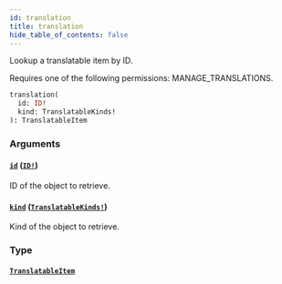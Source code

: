 ```yaml
---
id: translation
title: translation
hide_table_of_contents: false
---
```


Lookup a translatable item by ID.

Requires one of the following permissions: MANAGE_TRANSLATIONS.

```graphql
translation(
  id: ID!
  kind: TranslatableKinds!
): TranslatableItem
```

### Arguments

#### [`id`](#) ([`ID!`](../../../developer/api-reference/scalars/id))

ID of the object to retrieve.

#### [`kind`](#) ([`TranslatableKinds!`](../../../developer/api-reference/enums/translatable-kinds))

Kind of the object to retrieve.

### Type

#### [`TranslatableItem`](../../../developer/api-reference/unions/translatable-item)
